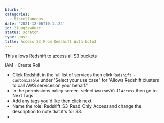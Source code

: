 ```yaml
---
blurb: ''
categories:
  - Miscellaneous
date: '2021-12-06T10:11:24'
id: 21uuqzsw0uzc
status: scratch
type: post
title: Access S3 From Redshift With boto3
---
```


This allows Redshift to access all S3 buckets

IAM - Create Roll
- Click Redshift in the full list of services then click `Redshift - Customizable` under "Select your use case" for "Allows Redshift clusters to call AWS services on your behalf."
- In the permissions policy screen, select `AmazonS3FullAccess` then go to Next Tags
- Add any tags you'd like then click next. 
- Name the role: Redshift_S3_Read_Only_Access and change the description to note that it's for S3.
- 






